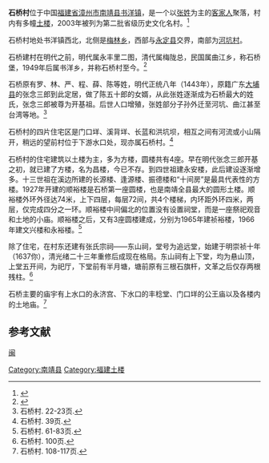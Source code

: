 '''石桥村'''位于中国[[福建省|福建省]][[漳州市|漳州市]][[南靖县|南靖县]][[书洋镇|书洋镇]]，是一个以[[张姓|张姓]]为主的[[客家人|客家人]]聚落，村内有多幢[[土楼|土楼]]，2003年被列为第二批省级历史文化名村。<ref>{{cite web |url=http://www.fjww.com/news1.asp?id=85&pd=51 |title=福建省历史文化名城、名镇（乡）、名村名单 |author=福建省文物局 |date=2012-06-14 |accessdate=2013-11-03 |archive-date=2013-11-04 |archive-url=https://web.archive.org/web/20131104114832/http://www.fjww.com/news1.asp?id=85&pd=51 |dead-url=no }}</ref>

石桥村地处书洋镇西北，北侧是[[梅林乡|梅林乡]]，西部与[[永定县|永定县]]交界，南部为[[河坑村|河坑村]]。

石桥建村在明代之前，明代属永丰里二图，清代属梅陇总，民国属曲江乡，称石桥堡，1949年后属书洋乡，并称石桥村至今。<ref>{{cite book |title=石桥村 |author=李秋香 |publisher=河北教育出版社 |year=2002 |pages=20页 |ISBN=7-5434-4653-7 }}</ref>

石桥原有罗、林、严、程、薛、陈等姓，明代正统八年（1443年），原籍广东[[大埔县|大埔县]]的张念三郎到此定居，做了陈五十郎的女婿，从此张姓逐渐成为石桥最大的姓氏，张念三郎被尊为开基祖。后世人口增殖，张姓部分子孙外迁至河坑、曲江甚至台湾等地。<ref>石桥村. 22-23页.</ref>

石桥村的四片住宅区是门口垟、溪背垟、长蓝和洪坑坝，相互之间有河流或小山隔开，稍远的望前村位于下游水口处，现亦属石桥村。<ref>石桥村. 39页.</ref>

石桥村的住宅建筑以土楼为主，多为方楼，圆楼共有4座。早在明代张念三郎开基之初，就已建了方楼，名为昌楼，今已不存。到四世祖建永安楼，此后建设逐渐增多。十三世祖在溪边所建的长源楼、逢源楼、振德楼和“十间房”是最具代表性的方楼。1927年开建的顺裕楼是石桥第一座圆楼，也是南靖全县最大的圆形土楼。顺裕楼外环外径达74米，上下四层，每层72间，共4个楼梯，内环距外环四米，两层，仅完成四分之一环。顺裕楼中间偏北的位置没有设置祠堂，而是一座祭祀观音和土地的小庙。顺裕楼之后，又有3座圆楼建成，分别为1965年建祯裕楼，1966年建文兴楼和永裕楼。<ref>石桥村. 61-83页.</ref>

除了住宅，在村东还建有张氏宗祠——东山祠，堂号为追远堂，始建于明崇祯十年（1637你），清光绪二十三年重修后成现在格局。东山祠有上下堂，均为悬山顶，上堂五开间，为祀厅，下堂前有半月塘，塘前原有三根石旗杆，文革之后仅存两根残柱。<ref>石桥村. 100页.</ref>

石桥主要的庙宇有上水口的永济宫、下水口的丰稔堂、门口垟的公王庙以及各楼内的土地庙。<ref>石桥村. 108-117页.</ref>

==参考文献==
{{reflist}}
{{中国历史文化名村}}
[[category:中国历史文化名村|闽]]
{{DEFAULTSORT:s}}
[[Category:南靖县|Category:南靖县]]
[[Category:福建土楼|Category:福建土楼]]